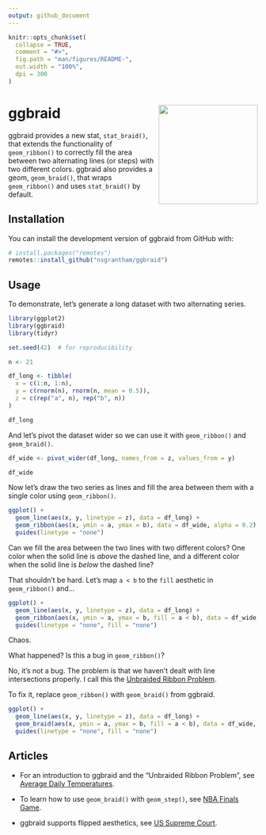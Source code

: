 ```yaml
---
output: github_document
---
```


<!-- README.md is generated from README.Rmd. Please edit that file -->

```r
knitr::opts_chunk$set(
  collapse = TRUE,
  comment = "#>",
  fig.path = "man/figures/README-",
  out.width = "100%",
  dpi = 300
)
```

# ggbraid <img src="man/figures/logo.png" style="float:right" width="200" />

<!-- badges: start -->
<!-- badges: end -->

ggbraid provides a new stat, `stat_braid()`, that extends the functionality of `geom_ribbon()` to correctly fill the area between two alternating lines (or steps) with two different colors. ggbraid also provides a geom, `geom_braid()`, that wraps `geom_ribbon()` and uses `stat_braid()` by default.

## Installation

You can install the development version of ggbraid from GitHub with:

``` r
# install.packages("remotes")
remotes::install_github("nsgrantham/ggbraid")
```

## Usage

To demonstrate, let's generate a long dataset with two alternating series.

```r
library(ggplot2)
library(ggbraid)
library(tidyr)

set.seed(42)  # for reproducibility

n <- 21

df_long <- tibble(
  x = c(1:n, 1:n),
  y = c(rnorm(n), rnorm(n, mean = 0.5)),
  z = c(rep("a", n), rep("b", n))
)

df_long
```

And let's pivot the dataset wider so we can use it with `geom_ribbon()` and `geom_braid()`.

```r
df_wide <- pivot_wider(df_long, names_from = z, values_from = y)

df_wide
```

Now let's draw the two series as lines and fill the area between them with a single color using `geom_ribbon()`.

```r
ggplot() +
  geom_line(aes(x, y, linetype = z), data = df_long) +
  geom_ribbon(aes(x, ymin = a, ymax = b), data = df_wide, alpha = 0.2) +
  guides(linetype = "none")
```

Can we fill the area between the two lines with two different colors? One color when the solid line is _above_ the dashed line, and a different color when the solid line is _below_ the dashed line?

That shouldn't be hard. Let's map `a < b` to the `fill` aesthetic in `geom_ribbon()` and...

```r
ggplot() +
  geom_line(aes(x, y, linetype = z), data = df_long) +
  geom_ribbon(aes(x, ymin = a, ymax = b, fill = a < b), data = df_wide, alpha = 0.6) +
  guides(linetype = "none", fill = "none")
```

Chaos. 

What happened? Is this a bug in `geom_ribbon()`?

No, it's not a bug. The problem is that we haven’t dealt with line intersections properly. I call this the [Unbraided Ribbon Problem](https://nsgrantham.github.io/ggbraid/articles/temps.html#the-unbraided-ribbon-problem).

To fix it, replace `geom_ribbon()` with `geom_braid()` from ggbraid.

```r
ggplot() +
  geom_line(aes(x, y, linetype = z), data = df_long) +
  geom_braid(aes(x, ymin = a, ymax = b, fill = a < b), data = df_wide, alpha = 0.6) +
  guides(linetype = "none", fill = "none")
```


## Articles

- For an introduction to ggbraid and the "Unbraided Ribbon Problem", see [Average Daily Temperatures](https://nsgrantham.github.io/ggbraid/articles/temps.html).

- To learn how to use `geom_braid()` with `geom_step()`, see [NBA Finals Game](https://nsgrantham.github.io/ggbraid/articles/hoops.html).

- ggbraid supports flipped aesthetics, see [US Supreme Court](https://nsgrantham.github.io/ggbraid/articles/court.html).
